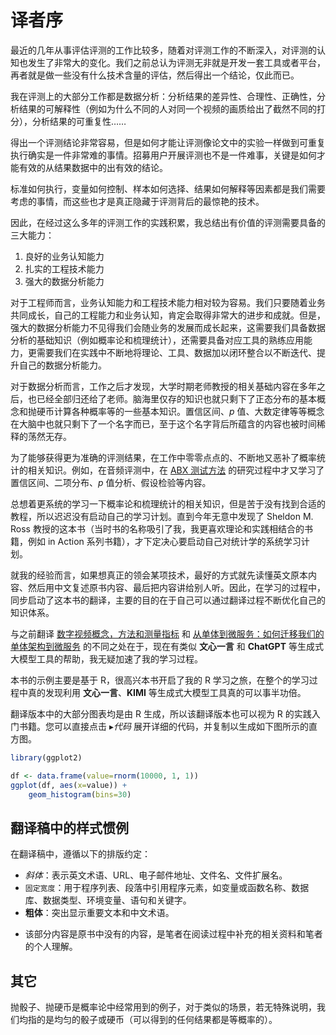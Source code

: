 # 译者序 {.unnumbered}
最近的几年从事评估评测的工作比较多，随着对评测工作的不断深入，对评测的认知也发生了非常大的变化。我们之前总认为评测无非就是开发一套工具或者平台，再者就是做一些没有什么技术含量的评估，然后得出一个结论，仅此而已。

我在评测上的大部分工作都是数据分析：分析结果的差异性、合理性、正确性，分析结果的可解释性（例如为什么不同的人对同一个视频的画质给出了截然不同的打分），分析结果的可重复性……

得出一个评测结论非常容易，但是如何才能让评测像论文中的实验一样做到可重复执行确实是一件非常难的事情。招募用户开展评测也不是一件难事，关键是如何才能有效的从结果数据中的出有效的结论。

标准如何执行，变量如何控制、样本如何选择、结果如何解释等因素都是我们需要考虑的事情，而这些也才是真正隐藏于评测背后的最惊艳的技术。

因此，在经过这么多年的评测工作的实践积累，我总结出有价值的评测需要具备的三大能力：

1. 良好的业务认知能力
2. 扎实的工程技术能力
3. 强大的数据分析能力

对于工程师而言，业务认知能力和工程技术能力相对较为容易。我们只要随着业务共同成长，自己的工程能力和业务认知，肯定会取得非常大的进步和成就。但是，强大的数据分析能力不见得我们会随业务的发展而成长起来，这需要我们具备数据分析的基础知识（例如概率论和梳理统计），还需要具备对应工具的熟练应用能力，更需要我们在实践中不断地将理论、工具、数据加以闭环整合以不断迭代、提升自己的数据分析能力。

对于数据分析而言，工作之后才发现，大学时期老师教授的相关基础内容在多年之后，也已经全部归还给了老师。脑海里仅存的知识也就只剩下了正态分布的基本概念和抛硬币计算各种概率等的一些基本知识。置信区间、$p$ 值、大数定律等等概念在大脑中也就只剩下了一个名字而已，至于这个名字背后所蕴含的内容也被时间稀释的荡然无存。

为了能够获得更为准确的评测结果，在工作中零零点点的、不断地又恶补了概率统计的相关知识。例如，在音频评测中，在 [ABX 测试方法](https://wangwei1237.github.io/2024/04/04/ABX-test-in-the-Audio-Quality-Assessment/) 的研究过程中才又学习了置信区间、二项分布、$p$ 值分析、假设检验等内容。

总想着更系统的学习一下概率论和梳理统计的相关知识，但是苦于没有找到合适的教程，所以迟迟没有启动自己的学习计划。直到今年无意中发现了 Sheldon M. Ross 教授的这本书（当时书的名称吸引了我，我更喜欢理论和实践相结合的书籍，例如 in Action 系列书籍），才下定决心要启动自己对统计学的系统学习计划。

就我的经验而言，如果想真正的领会某项技术，最好的方式就先读懂英文原本内容、然后用中文复述原书内容、最后把内容讲给别人听。因此，在学习的过程中，同步启动了这本书的翻译，主要的目的在于自己可以通过翻译过程不断优化自己的知识体系。

与之前翻译 [数字视频概念，方法和测量指标](https://wangwei1237.github.io/digital_video_concepts/) 和 [从单体到微服务：如何迁移我们的单体架构到微服务](https://wangwei1237.github.io/monolith-to-microservices/) 的不同之处在于，现在有类似 **文心一言** 和 **ChatGPT** 等生成式大模型工具的帮助，我无疑加速了我的学习过程。

本书的示例主要是基于 R，很高兴本书开启了我的 R 学习之旅，在整个的学习过程中真的发现利用 **文心一言**、**KIMI** 等生成式大模型工具真的可以事半功倍。

翻译版本中的大部分图表均是由 R 生成，所以该翻译版本也可以视为 R 的实践入门书籍。您可以直接点击 $\blacktriangleright 代码$ 展开详细的代码，并复制以生成如下图所示的直方图。

```r
library(ggplot2)

df <- data.frame(value=rnorm(10000, 1, 1))
ggplot(df, aes(x=value)) +
    geom_histogram(bins=30)
```

## 翻译稿中的样式惯例
在翻译稿中，遵循以下的排版约定：

* *斜体*：表示英文术语、URL、电子邮件地址、文件名、文件扩展名。
* `固定宽度`：用于程序列表、段落中引用程序元素，如变量或函数名称、数据库、数据类型、环境变量、语句和关键字。
* **粗体**：突出显示重要文本和中文术语。
* :::{.callout-note title="笔记"}
该部分内容是原书中没有的内容，是笔者在阅读过程中补充的相关资料和笔者的个人理解。
:::

## 其它
抛骰子、抛硬币是概率论中经常用到的例子，对于类似的场景，若无特殊说明，我们均指的是均匀的骰子或硬币（可以得到的任何结果都是等概率的）。